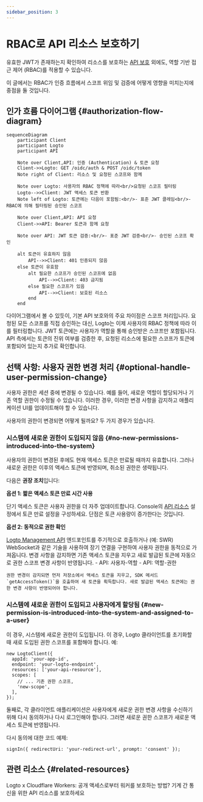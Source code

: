 ```yaml
---
sidebar_position: 3
---
```


# RBAC로 API 리소스 보호하기

유효한 JWT가 존재하는지 확인하여 리소스를 보호하는 [API 보호](/authorization/api-resources/protect-your-api) 외에도, 역할 기반 접근 제어 (RBAC)를 적용할 수 있습니다.

이 글에서는 RBAC가 인증 흐름에서 스코프 위임 및 검증에 어떻게 영향을 미치는지에 중점을 둘 것입니다.

## 인가 흐름 다이어그램 \{#authorization-flow-diagram}

```mermaid
sequenceDiagram
    participant Client
    participant Logto
    participant API

    Note over Client,API: 인증 (Authentication) & 토큰 요청
    Client->>Logto: GET /oidc/auth & POST /oidc/token
    Note right of Client: 리소스 및 요청된 스코프와 함께

    Note over Logto: 사용자의 RBAC 정책에 따라<br/>요청된 스코프 필터링
    Logto-->>Client: JWT 액세스 토큰 반환
    Note left of Logto: 토큰에는 다음이 포함됨:<br/>- 표준 JWT 클레임<br/>- RBAC에 의해 필터링된 승인된 스코프

    Note over Client,API: API 요청
    Client->>API: Bearer 토큰과 함께 요청

    Note over API: JWT 토큰 검증:<br/>- 표준 JWT 검증<br/>- 승인된 스코프 확인

    alt 토큰이 유효하지 않음
        API-->>Client: 401 인증되지 않음
    else 토큰이 유효함
        alt 필요한 스코프가 승인된 스코프에 없음
            API-->>Client: 403 금지됨
        else 필요한 스코프가 있음
            API-->>Client: 보호된 리소스
        end
    end
```

다이어그램에서 볼 수 있듯이, 기본 API 보호와의 주요 차이점은 스코프 처리입니다. 요청된 모든 스코프를 직접 승인하는 대신, Logto는 이제 사용자의 RBAC 정책에 따라 이를 필터링합니다. JWT 토큰에는 사용자가 역할을 통해 승인받은 스코프만 포함됩니다. API 측에서는 토큰의 진위 여부를 검증한 후, 요청된 리소스에 필요한 스코프가 토큰에 포함되어 있는지 추가로 확인합니다.

## 선택 사항: 사용자 권한 변경 처리 \{#optional-handle-user-permission-change}

사용자 권한은 세션 중에 변경될 수 있습니다. 예를 들어, 새로운 역할이 할당되거나 기존 역할 권한이 수정될 수 있습니다. 이러한 경우, 이러한 변경 사항을 감지하고 애플리케이션 UI를 업데이트해야 할 수 있습니다.

사용자의 권한이 변경되면 어떻게 될까요? 두 가지 경우가 있습니다.

### 시스템에 새로운 권한이 도입되지 않음 \{#no-new-permissions-introduced-into-the-system}

사용자의 권한이 변경된 후에도 현재 액세스 토큰은 만료될 때까지 유효합니다. 그러나 새로운 권한은 이후의 액세스 토큰에 반영되며, 취소된 권한은 생략됩니다.

다음은 **권장 조치**입니다:

**옵션 1: 짧은 액세스 토큰 만료 시간 사용**

단기 액세스 토큰은 사용자 권한을 더 자주 업데이트합니다. Console의 [API 리소스](/authorization/api-resources/#logto-api-resource-schema) 설정에서 토큰 만료 설정을 구성하세요. 단점은 토큰 사용량이 증가한다는 것입니다.

**옵션 2: 동적으로 권한 확인**

[Logto Management API](/integrate-logto/interact-with-management-api) 엔드포인트를 주기적으로 호출하거나 (예: SWR) WebSocket과 같은 기술을 사용하여 장기 연결을 구현하여 사용자 권한을 동적으로 가져옵니다. 변경 사항을 감지하면 기존 액세스 토큰을 지우고 새로 발급된 토큰에 자동으로 권한 스코프 변경 사항이 반영됩니다. - API: 사용자-역할 - API: 역할-권한

    권한 변경이 감지되면 먼저 저장소에서 액세스 토큰을 지우고, SDK 메서드 `getAccessToken()`을 호출하여 새 토큰을 획득합니다. 새로 발급된 액세스 토큰에는 권한 변경 사항이 반영되어야 합니다.

### 시스템에 새로운 권한이 도입되고 사용자에게 할당됨 \{#new-permission-is-introduced-into-the-system-and-assigned-to-a-user}

이 경우, 시스템에 새로운 권한이 도입됩니다. 이 경우, Logto 클라이언트를 초기화할 때 새로 도입된 권한 스코프를 포함해야 합니다. 예:

```tsx
new LogtoClient({
  appId: 'your-app-id',
  endpoint: 'your-logto-endpoint',
  resources: ['your-api-resource'],
  scopes: [
    // ... 기존 권한 스코프,
    'new-scope',
  ],
});
```

둘째로, 각 클라이언트 애플리케이션은 사용자에게 새로운 권한 변경 사항을 수신하기 위해 다시 동의하거나 다시 로그인해야 합니다. 그러면 새로운 권한 스코프가 새로운 액세스 토큰에 반영됩니다.

다시 동의에 대한 코드 예제:

```tsx
signIn({ redirectUri: 'your-redirect-url', prompt: 'consent' });
```

## 관련 리소스 \{#related-resources}

<Url href="https://blog.logto.io/logto-x-cloudflare-workers">
  Logto x Cloudflare Workers: 공개 액세스로부터 워커를 보호하는 방법?
</Url>

<Url href="https://blog.logto.io/secure-api-for-machine-to-machine">
  기계 간 통신을 위한 API 리소스를 보호하세요
</Url>
